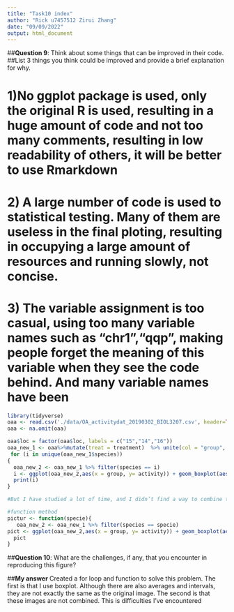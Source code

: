```yaml
---
title: "Task10 index"
author: "Rick u7457512 Zirui Zhang"
date: "09/09/2022"
output: html_document
---
```



##**Question 9**: Think about some things that can be improved in their code. 
##List 3 things you think could be improved and provide a brief explanation for why.

# 1)No ggplot package is used, only the original R is used, resulting in a huge amount of code and not too many comments, resulting in low readability of others, it will be better to use Rmarkdown
# 2) A large number of code is used to statistical testing. Many of them are useless in the final ploting, resulting in occupying a large amount of resources and running slowly, not concise.
# 3) The variable assignment is too casual, using too many variable names such as "chr1","qqp", making people forget the meaning of this variable when they see the code behind. And many variable names have been 

```r
library(tidyverse)
oaa <- read.csv('./data/OA_activitydat_20190302_BIOL3207.csv', header=TRUE)
oaa <- na.omit(oaa)
```



```r

oaa$loc = factor(oaa$loc, labels = c("15","14","16"))
oaa_new_1 <- oaa%>%mutate(treat = treatment)  %>% unite(col = "group", c(loc, treat), sep = "")
 for (i in unique(oaa_new_1$species))
{
  oaa_new_2 <- oaa_new_1 %>% filter(species == i)
  i <- ggplot(oaa_new_2,aes(x = group, y= activity)) + geom_boxplot(aes(col = treatment))+geom_jitter(aes(y = activity,col=treatment), width = 0.3)
  print(i)
}

#But I have studied a lot of time, and I didn’t find a way to combine these diagrams together:()
```

```r
#function method
pictur <- function(specie){
   oaa_new_2 <- oaa_new_1 %>% filter(species == specie)
pict <- ggplot(oaa_new_2,aes(x = group, y= activity)) + geom_boxplot(aes(col = treatment))+geom_jitter(aes(y = activity,col=treatment), width = 0.3)
  pict
}

```


##**Question 10**: What are the challenges, if any, that you encounter in reproducing this figure?

##**My answer**
Created a for loop and function to solve this problem. The first is that I use boxplot. Although there are also averages and intervals, they are not exactly the same as the original image. The second is that these images are not combined. This is difficulties I've encountered
